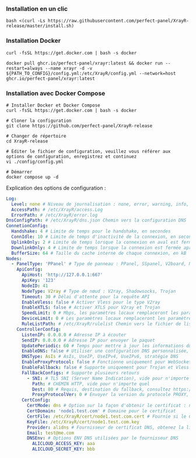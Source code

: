 ### Installation en un clic

```shell
bash <(curl -Ls https://raw.githubusercontent.com/perfect-panel/XrayR-release/master/install.sh)
```

### Installation Docker

```
curl -fsSL https://get.docker.com | bash -s docker

docker pull ghcr.io/perfect-panel/xrayr:latest && docker run --restart=always --name xrayr -d -v ${PATH_TO_CONFIG}/config.yml:/etc/XrayR/config.yml --network=host ghcr.io/perfect-panel/xrayr:latest
```

### Installation avec Docker Compose

```
# Installer Docker et Docker Compose
curl -fsSL https://get.docker.com | bash -s docker

# Cloner la configuration
git clone https://github.com/perfect-panel/XrayR-release

# Changer de répertoire
cd XrayR-release

# Éditer le fichier de configuration, veuillez vous référer aux options de configuration, enregistrez et continuez
vi ./config/config.yml

# Démarrer
docker compose up -d
```

Explication des options de configuration :

```yaml
Log:
  Level: none # Niveau de journalisation : none, error, warning, info, debug
  AccessPath: # /etc/XrayR/access.Log
  ErrorPath: # /etc/XrayR/error.log
DnsConfigPath: # /etc/XrayR/dns.json Chemin vers la configuration DNS
ConnetionConfig:
  Handshake: 4 # Limite de temps pour le handshake, en secondes
  ConnIdle: 10 # Limite de temps d'inactivité de la connexion, en secondes
  UplinkOnly: 2 # Limite de temps lorsque la connexion en aval est fermée, en secondes
  DownlinkOnly: 4 # Limite de temps lorsque la connexion est fermée après la fermeture de l'aval, en secondes
  BufferSize: 64 # Taille du cache interne de chaque connexion, en kB
Nodes:
  - PanelType: 'PPanel' # Type de panneau : PPanel, SSpanel, V2board, NewV2board, PMpanel, Proxypanel, V2RaySocks
    ApiConfig:
      ApiHost: 'http://127.0.0.1:667'
      ApiKey: '123'
      NodeID: 41
      NodeType: V2ray # Type de nœud : V2ray, Shadowsocks, Trojan
      Timeout: 30 # Délai d'attente pour la requête API
      EnableVless: false # Activer Vless pour le type V2ray
      EnableXTLS: false # Activer XTLS pour V2ray et Trojan
      SpeedLimit: 0 # Mbps, les paramètres locaux remplaceront les paramètres distants, 0 signifie désactiver
      DeviceLimit: 0 # Les paramètres locaux remplaceront les paramètres distants, 0 signifie désactiver
      RuleListPath: # /etc/XrayR/rulelist Chemin vers le fichier de liste de règles local
    ControllerConfig:
      ListenIP: 0.0.0.0 # Adresse IP à écouter
      SendIP: 0.0.0.0 # Adresse IP pour envoyer le paquet
      UpdatePeriodic: 60 # Temps pour mettre à jour les informations du nœud, en secondes
      EnableDNS: false # Utiliser une configuration DNS personnalisée, veuillez vous assurer que vous avez bien configuré le dns.json
      DNSType: AsIs # AsIs, UseIP, UseIPv4, UseIPv6, stratégie DNS
      EnableProxyProtocol: false # Fonctionne uniquement pour WebSocket et TCP
      EnableFallback: false # Supporte uniquement pour Trojan et Vless
      FallBackConfigs: # Supporte plusieurs retours
        - SNI: # TLS SNI (Server Name Indication), vide pour n'importe quel
          Path: # CHEMIN HTTP, vide pour n'importe quel
          Dest: 80 # Requis, destination du fallback, consultez https://xtls.github.io/config/fallback/ pour plus de détails.
          ProxyProtocolVer: 0 # Envoyer la version du protocole PROXY, 0 pour désactiver
      CertConfig:
        CertMode: dns # Option sur la façon d'obtenir le certificat : none, file, http, dns. Choisir "none" désactivera de force la configuration tls.
        CertDomain: 'node1.test.com' # Domaine pour le certificat
        CertFile: /etc/XrayR/cert/node1.test.com.cert # Fournie si le CertMode est file
        KeyFile: /etc/XrayR/cert/node1.test.com.key
        Provider: alidns # Fournisseur de certificat DNS, obtenez la liste complète des supports ici : https://go-acme.github.io/lego/dns/
        Email: test@me.com
        DNSEnv: # Options ENV DNS utilisées par le fournisseur DNS
          ALICLOUD_ACCESS_KEY: aaa
          ALICLOUD_SECRET_KEY: bbb
```



<Giscus />
